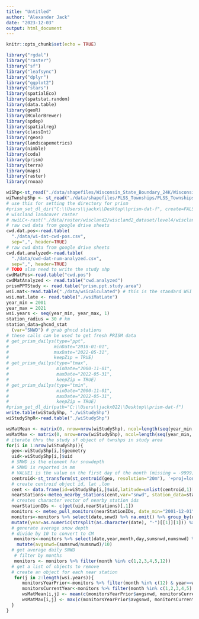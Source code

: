 ---
title: "Untitled"
author: "Alexander Jack"
date: "2023-12-03"
output: html_document
---

```{r setup, include=FALSE}
knitr::opts_chunk$set(echo = TRUE)
```
```{r load packages, echo=FALSE}
library("rgdal")
library("raster")
library("sf")
library("leafsync")
library("dplyr")
library("ggplot2")
library("stars")
library(spatialEco)
library(spatstat.random)
library(data.table)
library(geoR)
library(RColorBrewer)
library(spdep)
library(spatialreg)
library(classInt)
library(rgeos)
library(landscapemetrics)
library(nimble)
library(coda)
library(prism)
library(terra)
library(maps)
library(raster)
library(rnoaa)
```
```{r load data, echo=FALSE}
wiShp<-st_read("./data/shapefiles/Wisconsin_State_Boundary_24K/Wisconsin_State_Boundary_24K.shp")
wiTwnshpShp <- st_read("./data/shapefiles/PLSS_Townships/PLSS_Townships.shp")
# use this for setting the directory for prism
#prism_set_dl_dir("C:\\Users\\jackx\\Desktop\\prism-dat-f", create=FALSE)
# wiscland landcover raster
# nwiLC<-rast("./data/raster/wiscland2/wiscland2_dataset/level4/wiscland2_level4.tif")
# raw cwd data from google drive sheets
cwd.dat.pos<-read.table(
  "./data/wi-dat-cwd-pos.csv",
  sep=",", header=TRUE)
# raw cwd data from google drive sheets
cwd.dat.analyzed<-read.table(
  "./data/cwd-dat-num-analyzed.csv",
  sep=",", header=TRUE)
# TODO also need to write the study shp
cwdMatPos<-read.table("cwd.pos")
cwdMatAnalyzed <- read.table("cwd.analyzed")
prismPPTStudy <- read.table("prism.ppt.study.area")
wsi.mat<-read.table("./data/wsicalculated") # this is the standard WSI used by WDNR 
wsi.mat.late <- read.table("./wsiMatLate")
year_min = 2001
year_max = 2021
wsi.years <- seq(year_min, year_max, 1)
station_radius = 30 # km 
station_data=ghcnd_stat
  (var="SNWD") # grab ghncd stations
# these calls can be used to get fresh PRISM data
# get_prism_dailys(type="ppt",
#                 minDate="2018-01-01",
#                 maxDate="2022-05-31", 
#                 keepZip = TRUE)
# get_prism_dailys(type="tmax",
#                  minDate="2000-11-01",
#                  maxDate="2022-05-31",
#                  keepZip = TRUE)
# get_prism_dailys(type="tmin",
#                  minDate="2000-11-01",
#                  maxDate="2022-05-31",
#                  keepZip = TRUE)
#prism_get_dl_dir(path="C:\\Users\\jackx022\\Desktop\\prism-dat-f")
write.table(wiStudyShp, "./wiStudyShp")
wiStudyShpR<-read.table("./wiStudyShp")
```
```{r}
wsMatMean <- matrix(0, nrow=nrow(wiStudyShp), ncol=length(seq(year_min, year_max, 1)))
wsMatMax <- matrix(0, nrow=nrow(wiStudyShp), ncol=length(seq(year_min, year_max, 1)))
# iterate thru the study sf object of twnshps in study area
for(i in 1:nrow(wiStudyShp)){
  geo<-wiStudyShp[i,]$geometry
  uid<-wiStudyShp[i,]$uid
  # SNWD is the element for snowdepth
  # SNWD is reported in mm
  # VALUE1 is the value on the first day of the month (missing = -9999)
  centroid<-st_transform(st_centroid(geo, resolution="20m"), '+proj=longlat +nodefs')
  # create centroid object id, lat ,lon
  cent <- data.frame(id=wiStudyShp[i,]$uid,latitude=unlist(centroid,1)[2], longitude=unlist(centroid,2)[1])
  nearStations<-meteo_nearby_stations(cent,var="snwd", station_data=station_data,radius=station_radius, year_min=2001, year_max=2022)
  # creates character vector of nearby station ids
  nearStationIDs <- c(get(uid,nearStations)[,1]) 
  monitors <- meteo_pull_monitors(nearStationIDs, date_min="2001-12-01", date_max="2022-04-30")
  monitors<-monitors %>% select(date,snwd) %>% na.omit() %>% group_by(date) %>% mutate(sumsnwd = sum(snwd)) %>% mutate(numsnwd = n()) %>%
  mutate(year=as.numeric(strsplit(as.character(date), "-")[[1]][1])) %>% mutate(month=as.numeric(strsplit(as.character(date), "-")[[1]][2])) %>% mutate(day=as.numeric(strsplit(as.character(date), "-")[[1]][3]))
  # generate average snow depth
  # divide by 10 to convert to CM 
   monitors<-monitors %>% select(date,year,month,day,sumsnwd,numsnwd) %>%
    mutate(avgsnwd=(sumsnwd/numsnwd)/10)
  # get average daily SNWD
   # filter by months
   monitors <- monitors %>% filter(month %in% c(1,2,3,4,5,12))
  # get a list of objects to remove
  # create an object for each near station
   for(j in 2:length(wsi.years)){
      monitorsYearPrior<-monitors %>% filter(month %in% c(12) & year==wsi.years[j-1])
      monitorsCurrentYear<-monitors %>% filter(month %in% c(1,2,3,4,5) & year==wsi.years[j])
      wsMatMean[i,j] <- mean(c(monitorsYearPrior$avgsnwd, monitorsCurrentYear$avgsnwd))
      wsMatMax[i,j] <- max(c(monitorsYearPrior$avgsnwd, monitorsCurrentYear$avgsnwd))
  }
}
```